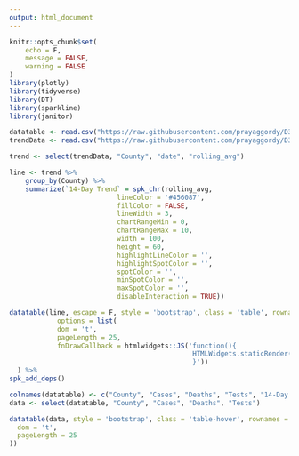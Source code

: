 ```yaml
---
output: html_document
---
```


```r
knitr::opts_chunk$set(
	echo = F,
	message = FALSE,
	warning = FALSE
)
library(plotly)
library(tidyverse)
library(DT)
library(sparkline)
library(janitor)
```

```r
datatable <- read.csv("https://raw.githubusercontent.com/prayaggordy/D3-covid-map/master/data/md_counties_today_table.csv")
trendData <- read.csv("https://raw.githubusercontent.com/prayaggordy/D3-covid-map/master/data/md_counties_trend_table.csv")
```

```r
trend <- select(trendData, "County", "date", "rolling_avg")
```

```r
line <- trend %>% 
    group_by(County) %>% 
    summarize(`14-Day Trend` = spk_chr(rolling_avg,
                           lineColor = '#456087', 
                           fillColor = FALSE,
                           lineWidth = 3,
                           chartRangeMin = 0,
                           chartRangeMax = 10,
                           width = 100,
                           height = 60,
                           highlightLineColor = '', 
                           highlightSpotColor = '',
                           spotColor = '',
                           minSpotColor = '',
                           maxSpotColor = '',
                           disableInteraction = TRUE))
```

```r
datatable(line, escape = F, style = 'bootstrap', class = 'table', rownames = FALSE,
            options = list(
            dom = 't',
            pageLength = 25,
            fnDrawCallback = htmlwidgets::JS('function(){
                                              HTMLWidgets.staticRender();
                                              }'))
  ) %>%
spk_add_deps()
```

```r
colnames(datatable) <- c("County", "Cases", "Deaths", "Tests", "14-Day Trend")
data <- select(datatable, "County", "Cases", "Deaths", "Tests")
```

```r
datatable(data, style = 'bootstrap', class = 'table-hover', rownames = FALSE, options = list(
  dom = 't',
  pageLength = 25
))
```

